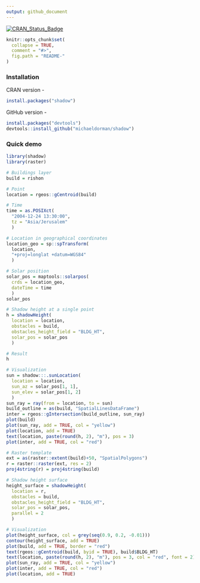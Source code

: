 ```yaml
---
output: github_document
---
```


<!-- README.md is generated from README.Rmd. Please edit that file -->

[![CRAN_Status_Badge](http://www.r-pkg.org/badges/version/shadow)](https://cran.r-project.org/package=shadow)

```r
knitr::opts_chunk$set(
  collapse = TRUE,
  comment = "#>",
  fig.path = "README-"
)
```

### Installation

CRAN version - 

```r
install.packages("shadow")
```

GitHub version -

```r
install.packages("devtools")
devtools::install_github("michaeldorman/shadow")
```

### Quick demo

```r
library(shadow)
library(raster)

# Buildings layer
build = rishon

# Point
location = rgeos::gCentroid(build)

# Time
time = as.POSIXct(
  "2004-12-24 13:30:00",
  tz = "Asia/Jerusalem"
  )

# Location in geographical coordinates
location_geo = sp::spTransform(
  location,
  "+proj=longlat +datum=WGS84"
  )

# Solar position
solar_pos = maptools::solarpos(
  crds = location_geo,
  dateTime = time
  )
solar_pos

# Shadow height at a single point
h = shadowHeight(
  location = location,
  obstacles = build,
  obstacles_height_field = "BLDG_HT",
  solar_pos = solar_pos
  )

# Result
h

# Visualization
sun = shadow:::.sunLocation(
  location = location,
  sun_az = solar_pos[1, 1],
  sun_elev = solar_pos[1, 2]
  )
sun_ray = ray(from = location, to = sun)
build_outline = as(build, "SpatialLinesDataFrame")
inter = rgeos::gIntersection(build_outline, sun_ray)
plot(build)
plot(sun_ray, add = TRUE, col = "yellow")
plot(location, add = TRUE)
text(location, paste(round(h, 2), "m"), pos = 3)
plot(inter, add = TRUE, col = "red")

# Raster template
ext = as(raster::extent(build)+50, "SpatialPolygons")
r = raster::raster(ext, res = 2)
proj4string(r) = proj4string(build)

# Shadow height surface
height_surface = shadowHeight(
  location = r,
  obstacles = build,
  obstacles_height_field = "BLDG_HT",
  solar_pos = solar_pos,
  parallel = 2
  )

# Visualization
plot(height_surface, col = grey(seq(0.9, 0.2, -0.01)))
contour(height_surface, add = TRUE)
plot(build, add = TRUE, border = "red")
text(rgeos::gCentroid(build, byid = TRUE), build$BLDG_HT)
text(location, paste(round(h, 2), "m"), pos = 3, col = "red", font = 2)
plot(sun_ray, add = TRUE, col = "yellow")
plot(inter, add = TRUE, col = "red")
plot(location, add = TRUE)
```








